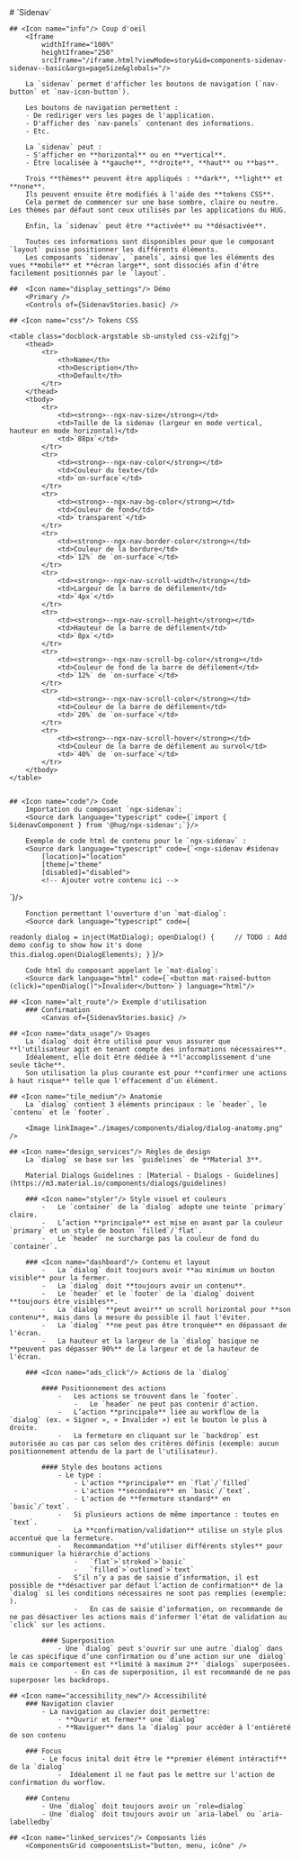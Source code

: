 


<Meta of={SidenavStories} />

<PageGrid maxSummaryDepth="3">
# `Sidenav`

    ## <Icon name="info"/> Coup d'oeil
        <Iframe
            widthIframe="100%"
            heightIframe="250"
            srcIframe="/iframe.html?viewMode=story&id=components-sidenav-sidenav--basic&args=pageSize&globals="/>

        La `sidenav` permet d'afficher les boutons de navigation (`nav-button` et `nav-icon-button`).

        Les boutons de navigation permettent :
        - De rediriger vers les pages de l'application.
        - D'afficher des `nav-panels` contenant des informations.
        - Etc.

        La `sidenav` peut :
        - S'afficher en **horizontal** ou en **vertical**.
        - Être localisée à **gauche**, **droite**, **haut** ou **bas**.

        Trois **thèmes** peuvent être appliqués : **dark**, **light** et **none**.
        Ils peuvent ensuite être modifiés à l'aide des **tokens CSS**.
        Cela permet de commencer sur une base sombre, claire ou neutre. Les thèmes par défaut sont ceux utilisés par les applications du HUG.

        Enfin, la `sidenav` peut être **activée** ou **désactivée**.

        Toutes ces informations sont disponibles pour que le composant `layout` puisse positionner les différents éléments.
        Les composants `sidenav`, `panels`, ainsi que les éléments des vues **mobile** et **écran large**, sont dissociés afin d'être facilement positionnés par le `layout`.

    ##  <Icon name="display_settings"/> Démo
        <Primary />
        <Controls of={SidenavStories.basic} />

    ## <Icon name="css"/> Tokens CSS

    <table class="docblock-argstable sb-unstyled css-v2ifgj">
        <thead>
            <tr>
                <th>Name</th>
                <th>Description</th>
                <th>Default</th>
            </tr>
        </thead>
        <tbody>
            <tr>
                <td><strong>--ngx-nav-size</strong></td>
                <td>Taille de la sidenav (largeur en mode vertical, hauteur en mode horizontal)</td>
                <td>`88px`</td>
            </tr>
            <tr>
                <td><strong>--ngx-nav-color</strong></td>
                <td>Couleur du texte</td>
                <td>`on-surface`</td>
            </tr>
            <tr>
                <td><strong>--ngx-nav-bg-color</strong></td>
                <td>Couleur de fond</td>
                <td>`transparent`</td>
            </tr>
            <tr>
                <td><strong>--ngx-nav-border-color</strong></td>
                <td>Couleur de la bordure</td>
                <td>`12%` de `on-surface`</td>
            </tr>
            <tr>
                <td><strong>--ngx-nav-scroll-width</strong></td>
                <td>Largeur de la barre de défilement</td>
                <td>`4px`</td>
            </tr>
            <tr>
                <td><strong>--ngx-nav-scroll-height</strong></td>
                <td>Hauteur de la barre de défilement</td>
                <td>`8px`</td>
            </tr>
            <tr>
                <td><strong>--ngx-nav-scroll-bg-color</strong></td>
                <td>Couleur de fond de la barre de défilement</td>
                <td>`12%` de `on-surface`</td>
            </tr>
            <tr>
                <td><strong>--ngx-nav-scroll-color</strong></td>
                <td>Couleur de la barre de défilement</td>
                <td>`20%` de `on-surface`</td>
            </tr>
            <tr>
                <td><strong>--ngx-nav-scroll-hover</strong></td>
                <td>Couleur de la barre de défilement au survol</td>
                <td>`40%` de `on-surface`</td>
            </tr>
        </tbody>
    </table>


    ## <Icon name="code"/> Code
        Importation du composant `ngx-sidenav`:
        <Source dark language="typescript" code={`import { SidenavComponent } from '@hug/ngx-sidenav';`}/>

        Exemple de code html de contenu pour le `ngx-sidenav` :
        <Source dark language="typescript" code={`<ngx-sidenav #sidenav
            [location]="location"
            [theme]="theme"
            [disabled]="disabled">
            <!-- Ajouter votre contenu ici -->

</ngx-sidenav>`}/>

        Fonction permettant l'ouverture d'un `mat-dialog`:
        <Source dark language="typescript" code={

`readonly dialog = inject(MatDialog); openDialog() {     // TODO : Add demo config to show how it's done     this.dialog.open(DialogElements); }` }/>

        Code html du composant appelant le `mat-dialog`:
        <Source dark language="html" code={`<button mat-raised-button (click)="openDialog()">Invalider</button>`} language="html"/>

    ## <Icon name="alt_route"/> Exemple d'utilisation
        ### Confirmation
            <Canvas of={SidenavStories.basic} />

    ## <Icon name="data_usage"/> Usages
        La `dialog` doit être utilisé pour vous assurer que **l'utilisateur agit en tenant compte des informations nécessaires**.
        Idéalement, elle doit être dédiée à **l'accomplissement d'une seule tâche**.
        Son utilisation la plus courante est pour **confirmer une actions à haut risque** telle que l'effacement d’un élément.

    ## <Icon name="tile_medium"/> Anatomie
        La `dialog` contient 3 éléments principaux : le `header`, le `contenu` et le `footer`.

        <Image linkImage="./images/components/dialog/dialog-anatomy.png" />

    ## <Icon name="design_services"/> Règles de design
        La `dialog` se base sur les `guidelines` de **Material 3**.

        Material Dialogs Guidelines : [Material - Dialogs - Guidelines](https://m3.material.io/components/dialogs/guidelines)

        ### <Icon name="styler"/> Style visuel et couleurs
            -   Le `container` de la `dialog` adopte une teinte `primary` claire.
            -   L’action **principale** est mise en avant par la couleur `primary` et un style de bouton `filled`/`flat`.
            -   Le `header` ne surcharge pas la couleur de fond du `container`.

        ### <Icon name="dashboard"/> Contenu et layout
            -   La `dialog` doit toujours avoir **au minimum un bouton visible** pour la fermer.
            -   La `dialog` doit **toujours avoir un contenu**.
            -   Le `header` et le `footer` de la `dialog` doivent **toujours être visibles**.
            -   La `dialog` **peut avoir** un scroll horizontal pour **son contenu**, mais dans la mesure du possible il faut l'éviter.
            -   La `dialog` **ne peut pas être tronquée** en dépassant de l'écran.
            -   La hauteur et la largeur de la `dialog` basique ne **peuvent pas dépasser 90%** de la largeur et de la hauteur de l'écran.

        ### <Icon name="ads_click"/> Actions de la `dialog`

            #### Positionnement des actions
                -   Les actions se trouvent dans le `footer`.
                    -   Le `header` ne peut pas contenir d'action.
                -   L’action **principale** liée au workflow de la `dialog` (ex. « Signer », « Invalider ») est le bouton le plus à droite.
                -   La fermeture en cliquant sur le `backdrop` est autorisée au cas par cas selon des critères définis (exemple: aucun positionnement attendu de la part de l'utilisateur).

            #### Style des boutons actions
                - Le type :
                    - L'action **principale** en `flat`/`filled`
                    - L'action **secondaire** en `basic`/`text`.
                    - L'action de **fermeture standard** en `basic`/`text`.
                -   Si plusieurs actions de même importance : toutes en `text`.
                -   La **confirmation/validation** utilise un style plus accentué que la fermeture.
                -   Recommandation **d’utiliser différents styles** pour communiquer la hiérarchie d’actions
                    -   `flat`>`stroked`>`basic`
                    -   `filled`>`outlined`>`text`
                -   S’il n’y a pas de saisie d’information, il est possible de **désactiver par défaut l’action de confirmation** de la `dialog` si les conditions nécessaires ne sont pas remplies (exemple: ).
                    -   En cas de saisie d’information, on recommande de ne pas désactiver les actions mais d'informer l'état de validation au `click` sur les actions.

            #### Superposition
                - Une `dialog` peut s'ouvrir sur une autre `dialog` dans le cas spécifique d’une confirmation ou d’une action sur une `dialog` mais ce comportement est **limité à maximum 2** `dialogs` superposées.
                    - En cas de superposition, il est recommandé de ne pas superposer les backdrops.

    ## <Icon name="accessibility_new"/> Accessibilité
        ### Navigation clavier
            - La navigation au clavier doit permettre:
                - **Ouvrir et fermer** une `dialog`
                - **Naviguer** dans la `dialog` pour accéder à l'entièreté de son contenu

        ### Focus
            - Le focus inital doit être le **premier élément intéractif** de la `dialog`
                -  Idéalement il ne faut pas le mettre sur l'action de confirmation du worflow.

        ### Contenu
            - Une `dialog` doit toujours avoir un `role=dialog`
            - Une `dialog` doit toujours avoir un `aria-label` ou `aria-labelledby`

    ## <Icon name="linked_services"/> Composants liés
        <ComponentsGrid componentsList="button, menu, icône" />

</PageGrid>
